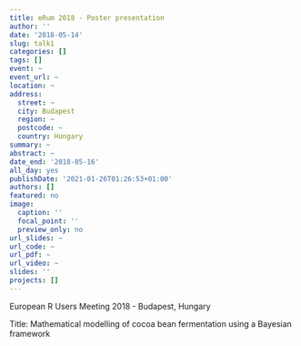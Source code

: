 ```yaml
---
title: eRum 2018 - Poster presentation
author: ''
date: '2018-05-14'
slug: talk1
categories: []
tags: []
event: ~
event_url: ~
location: ~
address:
  street: ~
  city: Budapest
  region: ~
  postcode: ~
  country: Hungary
summary: ~
abstract: ~ 
date_end: '2018-05-16'
all_day: yes
publishDate: '2021-01-26T01:26:53+01:00'
authors: []
featured: no
image:
  caption: ''
  focal_point: ''
  preview_only: no
url_slides: ~
url_code: ~
url_pdf: ~
url_video: ~
slides: ''
projects: []
---
```


European R Users Meeting 2018 - Budapest, Hungary

Title: Mathematical modelling of cocoa bean fermentation using a Bayesian framework 
